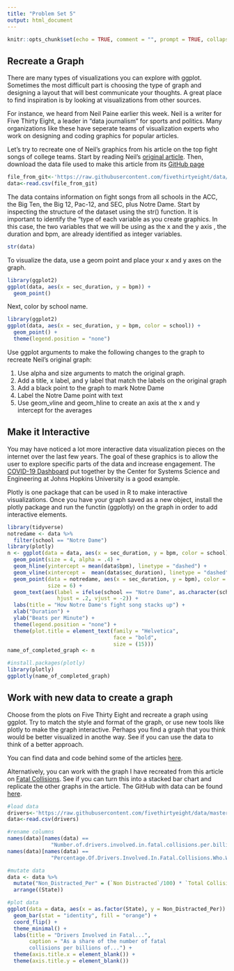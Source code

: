 ```yaml
---
title: "Problem Set 5"
output: html_document
---
```

```r
knitr::opts_chunk$set(echo = TRUE, comment = "", prompt = TRUE, collapse = TRUE, fig.align = "center")
```

## Recreate a Graph

There are many types of visualizations you can explore with ggplot. Sometimes the most difficult part is choosing the type of graph and designing a layout that will best communicate your thoughts. A great place to find inspiration is by looking at visualizations from other sources.

For instance, we heard from Neil Paine earlier this week. Neil is a writer for Five Thirty Eight, a leader in "data journalism" for sports and politics. Many organizations like these have seperate teams of visualization experts who work on designing and coding graphics for popular articles. 

Let's try to recreate one of Neil's graphics from his article on the top fight songs of college teams. Start by reading Neil's [original article](https://projects.fivethirtyeight.com/college-fight-song-lyrics/). Then, download the data file used to make this article from its [GitHub page](https://github.com/fivethirtyeight/data/tree/master/fight-songs)

```r
file_from_git<-'https://raw.githubusercontent.com/fivethirtyeight/data/master/fight-songs/fight-songs.csv'
data<-read.csv(file_from_git)

```



The data contains information on fight songs from all schools in the ACC, the Big Ten, the Big 12, Pac-12, and SEC, plus Notre Dame. Start by inspecting the structure of the dataset using the str() function. It is important to identify the "type of each variable as you create graphics. In this case, the two variables that we will be using as the x and the y axis , the duration and bpm, are already identified as integer variables.


```r
str(data)
```

To visualize the data, use a geom point and place your x and y axes on the graph. 


```r
library(ggplot2)
ggplot(data, aes(x = sec_duration, y = bpm)) +
  geom_point()

```

Next, color by school name.

```r
library(ggplot2)
ggplot(data, aes(x = sec_duration, y = bpm, color = school)) +
  geom_point() +
  theme(legend.position = "none")

```

Use ggplot arguments to make the following changes to the graph to recreate Neil's original graph:

1. Use alpha and size arguments to match the original graph.
2. Add a title, x label, and y label that match the labels on the original graph
4. Add a black point to the graph to mark Notre Dame
5. Label the Notre Dame point with text
6. Use geom_vline and geom_hline to create an axis at the x and y intercept for the averages

## Make it Interactive

You may have noticed a lot more interactive data visualization pieces on the internet over the last few years. The goal of these graphics is to allow the user to explore specific parts of the data and increase engagement. The [COVID-19 Dashboard](https://coronavirus.jhu.edu/map.html) put together by the Center for Systems Science and Engineering at Johns Hopkins University is a good example.

Plotly is one package that can be used in R to make interactive visualizations. Once you have your graph saved as a new object, install the plotly package and run the functin (ggplotly) on the graph in order to add interactive elements.

```r
library(tidyverse)
notredame <- data %>%
  filter(school == "Notre Dame")
library(plotly)
n <- ggplot(data = data, aes(x = sec_duration, y = bpm, color = school)) +
  geom_point(size = 4, alpha = .4) +
  geom_hline(yintercept = mean(data$bpm), linetype = "dashed") +
  geom_vline(xintercept =  mean(data$sec_duration), linetype = "dashed") +
  geom_point(data = notredame, aes(x = sec_duration, y = bpm), color = 'black',
             size = 6) +
  geom_text(aes(label = ifelse(school == "Notre Dame", as.character(school), ''),
                hjust = .2, vjust = -2)) +
  labs(title = "How Notre Dame's fight song stacks up") +
  xlab("Duration") +
  ylab("Beats per Minute") +
  theme(legend.position = "none") +
  theme(plot.title = element_text(family = "Helvetica",
                                  face = "bold",
                                  size = (15))) 
name_of_completed_graph <- n
```

```r
#install.packages(plotly)
library(plotly)
ggplotly(name_of_completed_graph)

```


## Work with new data to create a graph


Choose from the plots on Five Thirty Eight and recreate a graph using ggplot. Try to match the style and format of the graph, or use new tools like plotly to make the graph interactive. Perhaps you find a graph that you think would be better visualized in anothe way. See if you can use the data to think of a better approach.

You can find data and code behind some of the articles [here](https://data.fivethirtyeight.com/).

Alternatively, you can work with the graph I have recreated from this article on [Fatal Collisions](https://fivethirtyeight.com/features/which-state-has-the-worst-drivers/). See if you can turn this into a stacked bar chart and replicate the other graphs in the article. The GitHub with data can be found [here](https://github.com/fivethirtyeight/data/tree/master/bad-drivers).

```r

#load data
drivers<-'https://raw.githubusercontent.com/fivethirtyeight/data/master/bad-drivers/bad-drivers.csv'
data<-read.csv(drivers)

#rename columns
names(data)[names(data) == 
              "Number.of.drivers.involved.in.fatal.collisions.per.billion.miles"] <- "Total Collisions"
names(data)[names(data) == 
              "Percentage.Of.Drivers.Involved.In.Fatal.Collisions.Who.Were.Not.Distracted"] <- 'Non Distracted'

#mutate data
data <- data %>%
  mutate("Non_Distracted_Per" = (`Non Distracted`/100) * `Total Collisions`) %>%
  arrange((State))

#plot data
ggplot(data = data, aes(x = as.factor(State), y = Non_Distracted_Per)) +
  geom_bar(stat = "identity", fill = "orange") +
  coord_flip() +
  theme_minimal() +
  labs(title = "Drivers Involved in Fatal...",
       caption = "As a share of the number of fatal 
       collisions per billions of...") +
  theme(axis.title.x = element_blank()) +
  theme(axis.title.y = element_blank())

```

